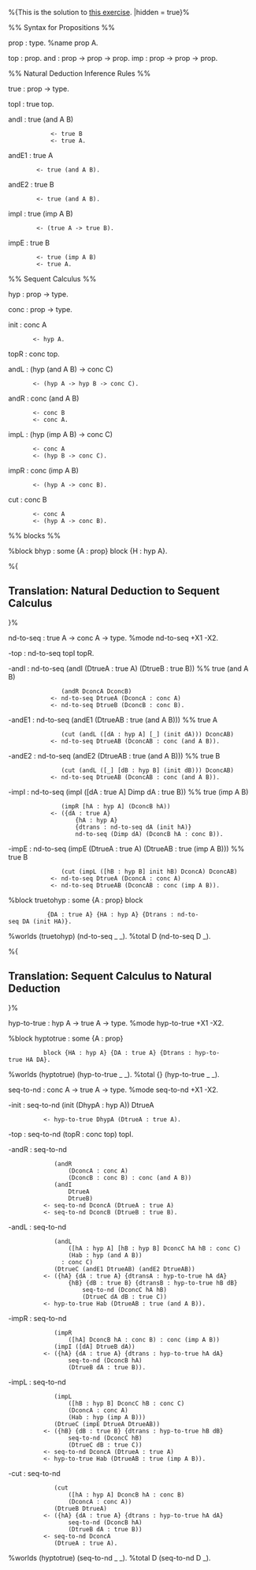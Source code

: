 %{This is the solution to [[POPL Tutorial/Sequent vs Natural Deduction|this exercise]].
|hidden = true}%

%% Syntax for Propositions %%

prop : type.  %name prop A.

top : prop.
and : prop -> prop -> prop.
imp : prop -> prop -> prop.


%% Natural Deduction Inference Rules %%

true : prop -> type.

topI  : true top.

andI  : true (and A B)
             <- true B
             <- true A.

andE1 : true A
         <- true (and A B).

andE2 : true B
         <- true (and A B).

impI  : true (imp A B)
         <- (true A -> true B).

impE  : true B
         <- true (imp A B)
         <- true A.


%% Sequent Calculus %%

hyp : prop -> type.

conc : prop -> type.

init : conc A
        <- hyp A.

topR : conc top.

andL : (hyp (and A B) -> conc C)
        <- (hyp A -> hyp B -> conc C).

andR : conc (and A B)
        <- conc B
        <- conc A.

impL : (hyp (imp A B) -> conc C)
        <- conc A
        <- (hyp B -> conc C).

impR : conc (imp A B)
        <- (hyp A -> conc B).

cut  : conc B
        <- conc A
        <- (hyp A -> conc B).


%%  blocks  %%

%block bhyp : some {A : prop} block {H : hyp A}.

%{

== Translation: Natural Deduction to Sequent Calculus ==

}%

nd-to-seq : true A -> conc A -> type.
%mode nd-to-seq +X1 -X2.

-top      : nd-to-seq topI topR.

-andI     : nd-to-seq (andI (DtrueA : true A) (DtrueB : true B)) %% true (and A B)
                (andR DconcA DconcB)
             <- nd-to-seq DtrueA (DconcA : conc A)
             <- nd-to-seq DtrueB (DconcB : conc B).

-andE1    : nd-to-seq (andE1 (DtrueAB : true (and A B))) %% true A
                (cut (andL ([dA : hyp A] [_] (init dA))) DconcAB)
             <- nd-to-seq DtrueAB (DconcAB : conc (and A B)).

-andE2    : nd-to-seq (andE2 (DtrueAB : true (and A B))) %% true B
                (cut (andL ([_] [dB : hyp B] (init dB))) DconcAB)
             <- nd-to-seq DtrueAB (DconcAB : conc (and A B)).

-impI     : nd-to-seq (impI ([dA : true A] Dimp dA : true B)) %% true (imp A B)
                (impR [hA : hyp A] (DconcB hA))
             <- ({dA : true A}
                    {hA : hyp A}
                    {dtrans : nd-to-seq dA (init hA)}
                    nd-to-seq (Dimp dA) (DconcB hA : conc B)).

-impE     : nd-to-seq (impE (DtrueA : true A) (DtrueAB : true (imp A B))) %% true B
                (cut (impL ([hB : hyp B] init hB) DconcA) DconcAB)
             <- nd-to-seq DtrueA (DconcA : conc A)
             <- nd-to-seq DtrueAB (DconcAB : conc (imp A B)).

%block truetohyp : some {A : prop} block 
            {DA : true A} {HA : hyp A} {Dtrans : nd-to-seq DA (init HA)}.

%worlds (truetohyp) (nd-to-seq _ _).
%total D (nd-to-seq D _).


%{

== Translation: Sequent Calculus to Natural Deduction ==

}%

hyp-to-true : hyp A -> true A -> type.
%mode hyp-to-true +X1 -X2.

%block hyptotrue : some {A : prop}
           block {HA : hyp A} {DA : true A} {Dtrans : hyp-to-true HA DA}.
%worlds (hyptotrue) (hyp-to-true _ _).
%total {} (hyp-to-true _ _).


seq-to-nd : conc A -> true A -> type.
%mode seq-to-nd +X1 -X2.

-init   : seq-to-nd (init (DhypA : hyp A)) DtrueA
           <- hyp-to-true DhypA (DtrueA : true A).

-top    : seq-to-nd (topR : conc top) topI.

-andR   : seq-to-nd 
              (andR
                  (DconcA : conc A)
                  (DconcB : conc B) : conc (and A B))
              (andI
                  DtrueA
                  DtrueB)
           <- seq-to-nd DconcA (DtrueA : true A)
           <- seq-to-nd DconcB (DtrueB : true B).

-andL   : seq-to-nd 
              (andL 
                  ([hA : hyp A] [hB : hyp B] DconcC hA hB : conc C)
                  (Hab : hyp (and A B))
                : conc C)
              (DtrueC (andE1 DtrueAB) (andE2 DtrueAB))
           <- ({hA} {dA : true A} {dtransA : hyp-to-true hA dA}
                  {hB} {dB : true B} {dtransB : hyp-to-true hB dB}
                      seq-to-nd (DconcC hA hB)
                      (DtrueC dA dB : true C))
           <- hyp-to-true Hab (DtrueAB : true (and A B)).

-impR   : seq-to-nd
              (impR
                  ([hA] DconcB hA : conc B) : conc (imp A B))
              (impI ([dA] DtrueB dA))
           <- ({hA} {dA : true A} {dtrans : hyp-to-true hA dA}
                  seq-to-nd (DconcB hA)
                  (DtrueB dA : true B)).

-impL   : seq-to-nd
              (impL
                  ([hB : hyp B] DconcC hB : conc C)
                  (DconcA : conc A)
                  (Hab : hyp (imp A B)))
              (DtrueC (impE DtrueA DtrueAB))
           <- ({hB} {dB : true B} {dtrans : hyp-to-true hB dB}
                  seq-to-nd (DconcC hB)
                  (DtrueC dB : true C))
           <- seq-to-nd DconcA (DtrueA : true A)
           <- hyp-to-true Hab (DtrueAB : true (imp A B)).

-cut    : seq-to-nd
              (cut
                  ([hA : hyp A] DconcB hA : conc B)
                  (DconcA : conc A))
              (DtrueB DtrueA)
           <- ({hA} {dA : true A} {dtrans : hyp-to-true hA dA}
                  seq-to-nd (DconcB hA)
                  (DtrueB dA : true B))
           <- seq-to-nd DconcA
              (DtrueA : true A).

%worlds (hyptotrue) (seq-to-nd _ _).
%total D (seq-to-nd D _).